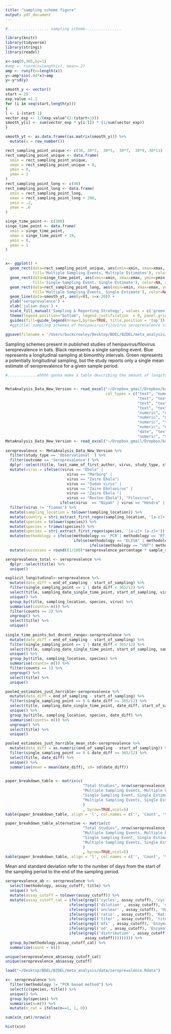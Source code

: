 ```yaml
---
title: "sampling scheme figure"
output: pdf_document
---
```


```r
#.................. sampling scheme................

library(knitr)
library(tidyverse)
library(stringi)
library(readxl)

```


```r

x<-seq(0,365,by=1)
#amp <- rnorm(n=length(x), mean=.2)
amp <- runif(n=length(x))
y<-amp*sin(.04*x)+amp
y<-y*sd(y)

smooth_y <- vector()
start = 20
exp_value =1.1
for (i in seq(start,length(y)))
{
l <- i-(start-1)
vector_exp <- 1/(exp_value^(2:(start+1)))
smooth_y[i] <- sum(vector_exp * y[i:l]) * (1/sum(vector_exp))
}

smooth_yt <- as.data.frame((as.matrix(smooth_y))) %>%
  mutate(x = row_number())

rect_sampling_point_unique <- c(30, 30*3,  30*5,  30*7,  30*9, 30*11)
rect_sampling_point_unique <- data.frame(
  xmin = rect_sampling_point_unique,
  xmax = rect_sampling_point_unique + 8,
  ymin = 0,
  ymax = 1
)
rect_sampling_point_long <- c(40)
rect_sampling_point_long <- data.frame(
  xmin = rect_sampling_point_long,
  xmax = rect_sampling_point_long + 200,
  ymin = .2,
  ymax = .6
)

singe_time_point <- c(300)
singe_time_point <- data.frame(
  xmin = singe_time_point,
  xmax = singe_time_point + 10,
  ymin = 0,
  ymax = 1
)


x<- ggplot() +
  geom_rect(data=rect_sampling_point_unique, aes(xmin=xmin, xmax=xmax, ymin=ymin, ymax=ymax,
            fill='Multiple Sampling Events, Multiple Estimates'), color=NA, alpha=0.2) +
  geom_rect(data=singe_time_point, aes(xmin=xmin, xmax=xmax, ymin=ymin, ymax=ymax, 
            fill='Single Sampling Event, Single Estimate'), color=NA, alpha=0.4) +
  geom_rect(data=rect_sampling_point_long, aes(xmin=xmin, xmax=xmax, ymin=ymin, ymax=ymax, 
            fill='Multiple Sampling Events, Single Estimate'), color=NA, alpha=0.4) +
  geom_line(data=smooth_yt, aes(y=V1, x=x-20)) +
  ylab('seroprevalence') +
  xlab('julian days') +
  scale_fill_manual('Sampling & Reporting Strategy', values = c('green', 'blue', 'black'), guide=guide_legend(override.aes = list(alpha = 1))) + 
  theme(legend.position="bottom", legend.justification  = 0, panel.grid.major = element_blank(), panel.grid.minor = element_blank(), panel.background = element_blank(), axis.line = element_line(colour = "black"))+
  guides(fill=guide_legend(nrow=3,byrow=TRUE, title.position = 'top'))
  #ggtitle('sampling schemes of henipavirus/filovirus seroprevalence studies present in published literature') +
  
ggsave(filename = '/Users/buckcrowley/Desktop/BDEL/BZDEL/meta_analysis/sampling_plot.pdf', plot=last_plot())

```
Sampling schemes present in published studies of henipavirus/filovirus sereprevalence in bats. Black represents a single sampling event. Blue represents a longitudinal sampling at bimonthly intervals. Green represents a potentially longitudinal sampling, but the study reports only a single mean estimate of seroprevalence for a given sample period.

\clearpage


```r

#.............ehhhh gonna make a table describing the amount of longitudinal studies.........


MetaAnalysis_Data_New_Version <- read_excel("~/Dropbox_gmail/Dropbox/bat virus meta-analysis/MetaAnalysis Data New Version.xlsx",
                                            col_types = c("text", "numeric", "text",
                                                          "text", "text", "text", "text", "text",
                                                          "text", "text", "text", "text", "text",
                                                          "text", "text", "text", "text", "numeric", "numeric",
                                                          "numeric", "numeric", "numeric",
                                                          "numeric", "numeric", "numeric",
                                                          "numeric", "text", "numeric", "numeric",
                                                          "numeric", "numeric", "date", "date",
                                                          "date", "text", "text", "text", "text",
                                                          "numeric", "text"))
MetaAnalysis_Data_New_Version <- read_excel("~/Dropbox_gmail/Dropbox/bat virus meta-analysis/MetaAnalysis Data New Version.xlsx")
                                           
seroprevalence <- MetaAnalysis_Data_New_Version %>%
  filter(study_type == 'Observational ') %>%
  filter(outcome == 'Seroprevalence') %>%
  dplyr::select(title, last_name_of_first_author, virus, study_type, study_design, methodology, species, sex, age_class, sampling_location, sampling_location_two, sample_size, seroprevalence_percentage, single_sampling_point, sampling_date_single_time_point, start_of_sampling, end_of_sampling, assay_cutoff) %>%
  mutate(virus = ifelse((virus == "Ebola" | 
                           virus == "Marburg" | 
                           virus == "Zaire Ebola"|
                           virus == "Sudan virus" | 
                           virus == "Zaire Ebolavirus" | 
                           virus == "Zaire Ebola "|
                           virus == "Reston Ebola"), "Filovirus", 
                        ifelse(virus  == "Nipah" | virus == "Hendra" | virus  == "Henipavirus", "Henipavirus", virus))) %>%
  filter(virus != 'Tioman') %>%
  mutate(sampling_location = tolower(sampling_location)) %>%
  mutate(country = stri_extract_first_regex(sampling_location, '[a-z]+')) %>%
  mutate(species = tolower(species)) %>%
  mutate(species = trimws(species)) %>%
  mutate(species = stri_extract_first_regex(species, '[a-z]+ [a-z]+')) %>%
  mutate(methodology = ifelse(methodology == 'PCR'| methodology == 'RT-PCR'| methodology == "RT-PCR  (urine)"| methodology == "RT-PCR (Oro-pharangyeal swab)", 'PCR based method', 
                              ifelse(methodology == "ELISA" | methodology == "ELISA + WB" | methodology == "Luminex", 'non nAb based method',
                                     ifelse(methodology == "VNT"| methodology == "SNT"| methodology == "Unclear, Presumably Neutralizing Antibodies", "nAb based method", methodology)))) %>%
  mutate(successes = round((1/100)*seroprevalence_percentage * sample_size,0)) 

seroprevalence_total <- seroprevalence %>%
  dplyr::select(title) %>% 
  unique()

explicit_longitudinal<-seroprevalence %>%
  mutate(date_diff = end_of_sampling - start_of_sampling) %>%
  filter(single_sampling_point == 1 | date_diff < 365/12) %>%
  select(title, sampling_date_single_time_point, start_of_sampling, virus, sampling_location, species) %>%
  unique() %>%
  group_by(title, sampling_location, species, virus) %>%
  summarise(counts= n()) %>%
  filter(counts >= 2) %>%
  ungroup() %>%
  select(title) %>%
  unique()
 
single_time_points_but_decent_range<-seroprevalence %>%
  mutate(date_diff = end_of_sampling - start_of_sampling) %>%
  filter(single_sampling_point == 1 | date_diff < 365/12) %>%
  select(title, sampling_date_single_time_point, start_of_sampling, sampling_location, species) %>%
  unique() %>%
  group_by(title, sampling_location, species) %>%
  summarise(counts= n()) %>%
  filter(counts == 1) %>%
  ungroup() %>%
  select(title) %>%
  unique()

pooled_estimates_just_horrible<-seroprevalence %>%
  mutate(date_diff = end_of_sampling - start_of_sampling) %>%
  filter(single_sampling_point == 0 & date_diff >= 365/12) %>%
  select(title, sampling_date_single_time_point, date_diff, start_of_sampling, sampling_location, species) %>%
  unique() %>%
  group_by(title, sampling_location, species, date_diff) %>%
  summarise(counts= n()) %>%
  ungroup() %>%
  select(title) %>%
  unique()

pooled_estimates_just_horrible_mean_std<-seroprevalence %>%
  mutate(date_diff = as.numeric(end_of_sampling - start_of_sampling)) %>%
  filter(single_sampling_point == 0 & date_diff >= 365/12) %>%
  select(title, date_diff) %>%
  unique() %>%
  summarise(mean = mean(date_diff), sd= sd(date_diff))
  

paper_breakdown_table <- matrix(c(
                                  "Total Studies", nrow(seroprevalence_total), "-", "","",
                                  "Multiple Sampling Events, Multiple Estimates", nrow(explicit_longitudinal), round(nrow(explicit_longitudinal)/nrow(seroprevalence_total),3)*100, "", "",
                                  "Single Sampling Event, Single Estimate", nrow(single_time_points_but_decent_range), round(nrow(single_time_points_but_decent_range)/nrow(seroprevalence_total),3)*100, "", "",
                                  "Multiple Sampling Events, Single Estimate", nrow(pooled_estimates_just_horrible), round(nrow(pooled_estimates_just_horrible)/nrow(seroprevalence_total),3)*100, pooled_estimates_just_horrible_mean_std$mean, round(pooled_estimates_just_horrible_mean_std$sd,1)
                                  )
                                  , byrow=TRUE,ncol=5)
kable(paper_breakdown_table, align = 'l', col.names = c('', 'Count', '%', 'Mean', 'Std. Dev.'))

paper_breakdown_table_alternative <- matrix(c(
                                  "Total Studies", nrow(seroprevalence_total), "-", "","",
                                  "Multiple Sampling Events, Multiple Estimates", nrow(explicit_longitudinal), round(nrow(explicit_longitudinal)/nrow(seroprevalence_total),3)*100, "", "",
                                  "Single Sampling Event, Single Estimate", nrow(single_time_points_but_decent_range), round(nrow(single_time_points_but_decent_range)/nrow(seroprevalence_total),3)*100, "", "",
                                  "Multiple Sampling Events, Single Estimate", nrow(pooled_estimates_just_horrible), round(nrow(pooled_estimates_just_horrible)/nrow(seroprevalence_total),3)*100, pooled_estimates_just_horrible_mean_std$mean, round(pooled_estimates_just_horrible_mean_std$sd,1)
                                  )
                                  , byrow=TRUE,ncol=5)
kable(paper_breakdown_table, align = 'l', col.names = c('', 'Count', '%', 'Mean', 'Std. Dev.'))


```
Mean and standard deviation refer to the number of days from the start of the sampling period to the end of the sampling period. 

```r

seroprevalence_ab <- seroprevalence %>%
  select(methodology, assay_cutoff, title) %>%
  unique() %>%
  mutate(assay_cutoff = tolower(assay_cutoff)) %>%
  mutate(assay_cutoff_cat = ifelse(grepl('cycles', assay_cutoff), 'cycle threshold', 
                            ifelse(grepl('dilution' , assay_cutoff), 'dilution threshold', 
                            ifelse(grepl('unclear' , assay_cutoff), 'Unclear/None Given', 
                            ifelse(grepl('ratio' , assay_cutoff), 'Ratio',
                            ifelse(grepl('titer' , assay_cutoff), 'titer',
                            ifelse(grepl('mfi' , assay_cutoff), 'Enzymatic Cutoff (MFI/OD)',
                            ifelse(grepl('od' , assay_cutoff), 'Enzymatic Cutoff (MFI/OD)',
                            ifelse(grepl('distribution' , assay_cutoff), 'distribution',
                                   assay_cutoff))))))))) %>%
  group_by(methodology,assay_cutoff_cat) %>%
  summarise(count = n())

unique(seroprevalence_ab$assay_cutoff_cat)
unique(seroprevalence_ab$assay_cutoff)

```

```r

load("~/Desktop/BDEL/BZDEL/meta_analysis/data/seroprevalence.Rdata")

x<- seroprevalence %>%
  filter(methodology != "PCR based method") %>%
  select(c(species, title)) %>%
  unique() %>%
  group_by(species) %>%
  summarise(n=n()) %>%
  mutate(n_cat = ifelse(n==1, 1, 0))

sum(x$n_cat)/nrow(x)

hist(x$n)


```



